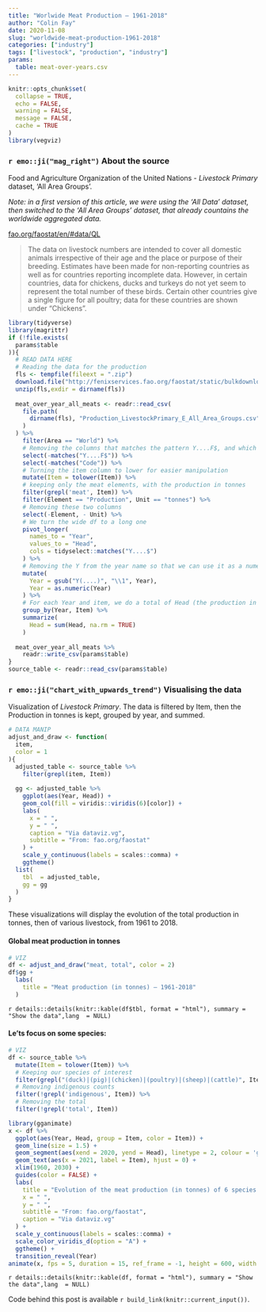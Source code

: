 ```yaml
---
title: "Worlwide Meat Production — 1961-2018"
author: "Colin Fay"
date: 2020-11-08
slug: "worldwide-meat-production-1961-2018"
categories: ["industry"]
tags: ["livestock", "production", "industry"]
params:
  table: meat-over-years.csv
---
```


```r
knitr::opts_chunk$set(
  collapse = TRUE, 
  echo = FALSE, 
  warning = FALSE, 
  message = FALSE, 
  cache = TRUE
)
library(vegviz)
```

### `r emo::ji("mag_right")` About the source 

::: {.source}
Food and Agriculture Organization of the United Nations - _Livestock Primary_ dataset, 'All Area Groups'.
::: 

_Note: in a first version of this article, we were using the 'All Data' dataset, then switched to the 'All Area Groups' dataset, that already countains the worldwide aggregated data._

::: {.link}
[fao.org/faostat/en/#data/QL](https://www.fao.org/faostat/en/#data/QL)
:::

::: {.count}
> The data on livestock numbers are intended to cover all domestic animals irrespective of their age and the place or purpose of their breeding. Estimates have been made for non-reporting countries as well as for countries reporting incomplete data. However, in certain countries, data for chickens, ducks and turkeys do not yet seem to represent the total number of these birds. Certain other countries give a single figure for all poultry; data for these countries are shown under “Chickens”.
:::

```r
library(tidyverse)
library(magrittr)
if (!file.exists(
  params$table
)){
  # READ DATA HERE
  # Reading the data for the production
  fls <- tempfile(fileext = ".zip")
  download.file("http://fenixservices.fao.org/faostat/static/bulkdownloads/Production_LivestockPrimary_E_All_Area_Groups.zip", fls)
  unzip(fls,exdir = dirname(fls))
  
  meat_over_year_all_meats <- readr::read_csv(
    file.path(
      dirname(fls), "Production_LivestockPrimary_E_All_Area_Groups.csv"
    )
  ) %>%
    filter(Area == "World") %>%
    # Removing the columns that matches the pattern Y....F$, and which are encoded
    select(-matches("Y....F$")) %>%
    select(-matches("Code")) %>%
    # Turning the item column to lower for easier manipulation
    mutate(Item = tolower(Item)) %>%
    # keeping only the meat elements, with the production in tonnes
    filter(grepl('meat', Item)) %>%
    filter(Element == "Production", Unit == "tonnes") %>% 
    # Removing these two columns
    select(-Element, - Unit) %>%
    # We turn the wide df to a long one
    pivot_longer(
      names_to = "Year", 
      values_to = "Head", 
      cols = tidyselect::matches("Y....$")
    ) %>%
    # Removing the Y from the year name so that we can use it as a numeric
    mutate(
      Year = gsub("Y(....)", "\\1", Year), 
      Year = as.numeric(Year)
    ) %>%
    # For each Year and item, we do a total of Head (the production in tonnes)
    group_by(Year, Item) %>%
    summarize(
      Head = sum(Head, na.rm = TRUE)
    )
  
  meat_over_year_all_meats %>%
    readr::write_csv(params$table)
}
source_table <- readr::read_csv(params$table)
```


### `r emo::ji("chart_with_upwards_trend")` Visualising the data

Visualization of _Livestock Primary_.
The data is filtered by Item, then the Production in tonnes is kept, grouped by year, and summed. 

```r
# DATA MANIP
adjust_and_draw <- function(
  item, 
  color = 1
){
  adjusted_table <- source_table %>%  
    filter(grepl(item, Item))
  
  gg <- adjusted_table %>%
    ggplot(aes(Year, Head)) + 
    geom_col(fill = viridis::viridis(6)[color]) + 
    labs(
      x = " ", 
      y = " ", 
      caption = "Via dataviz.vg",
      subtitle = "From: fao.org/faostat"
    ) +
    scale_y_continuous(labels = scales::comma) + 
    ggtheme()
  list(
    tbl  = adjusted_table, 
    gg = gg
  )
}

```


These visualizations will display the evolution of the total production in tonnes, then of various livestock, from 1961 to 2018.

#### Global meat production in tonnes

```r
# VIZ
df <- adjust_and_draw("meat, total", color = 2)
df$gg + 
  labs(
    title = "Meat production (in tonnes) — 1961-2018"
  )
```

`r details::details(knitr::kable(df$tbl, format = "html"), summary = "Show the data",lang  = NULL)`

#### Le'ts focus on some species:

```r
# VIZ
df <- source_table %>%  
  mutate(Item = tolower(Item)) %>%
  # Keeping our species of interest
  filter(grepl("(duck)|(pig)|(chicken)|(poultry)|(sheep)|(cattle)", Item)) %>%
  # Removing indigenous counts
  filter(!grepl('indigenous', Item)) %>% 
  # Removing the total
  filter(!grepl('total', Item))
```

::: {.animated}

```r
library(gganimate)
x <- df %>%
  ggplot(aes(Year, Head, group = Item, color = Item)) + 
  geom_line(size = 1.5) + 
  geom_segment(aes(xend = 2020, yend = Head), linetype = 2, colour = 'grey') + 
  geom_text(aes(x = 2021, label = Item), hjust = 0) +
  xlim(1960, 2030) + 
  guides(color = FALSE) + 
  labs(
    title = "Evolution of the meat production (in tonnes) of 6 species — 1961-2018",
    x = " ", 
    y = " ",
    subtitle = "From: fao.org/faostat", 
    caption = "Via dataviz.vg"
  ) +
  scale_y_continuous(labels = scales::comma) + 
  scale_color_viridis_d(option = "A") +
  ggtheme() + 
  transition_reveal(Year)
animate(x, fps = 5, duration = 15, ref_frame = -1, height = 600, width =1200)

```

:::

`r details::details(knitr::kable(df, format = "html"), summary = "Show the data",lang  = NULL)`

::: {.code}
Code behind this post is available `r build_link(knitr::current_input())`. 
:::
